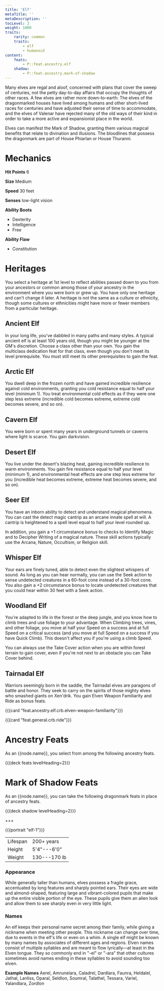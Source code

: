 ```yaml
---
title: 'Elf'
metaTitle: ''
metaDescription: ''
tocLevel: 2
weight: 1000
traits:
    rarity: common
    traits:
        - elf
        - humanoid
content:
    feats:
        - P::feat.ancestry.elf
    shadow:
        - P::feat.ancestry.mark-of-shadow
---
```


Many elves are regal and aloof, concerned with plans that cover the sweep of centuries, not the petty day-to-day affairs that occupy the thoughts of other races. A few elves are rather more down-to-earth: The elves of the dragonmarked houses have lived among humans and other short-lived races for centuries and have adjusted their sense of time to accommodate, and the elves of Valenar have rejected many of the old ways of their kind in order to take a more active and expansionist place in the world.

Elves can manifest the Mark of Shadow, granting them various magical benefits that relate to divination and illusions. The bloodlines that possess the dragonmark are part of House Phiarlan or House Thuranni.

# Mechanics

**Hit Points** 6

**Size** Medium

**Speed** 30 feet

**Senses** low-light vision

**Ability Boots**

-   Dexterity
-   Intelligence
-   Free

**Ability Flaw**

-   Constitution

# Heritages

You select a heritage at 1st level to reflect abilities passed down to you from your ancestors or common among those of your ancestry in the environment where you were born or grew up. You have only one heritage and can't change it later. A heritage is not the same as a culture or ethnicity, though some cultures or ethnicities might have more or fewer members from a particular heritage.

## Ancient Elf

In your long life, you've dabbled in many paths and many styles. A typical ancient elf is at least 100 years old, though you might be younger at the GM's discretion. Choose a class other than your own. You gain the multiclass dedication feat for that class, even though you don't meet its level prerequisite. You must still meet its other prerequisites to gain the feat.

## Arctic Elf

You dwell deep in the frozen north and have gained incredible resilience against cold environments, granting you cold resistance equal to half your level (minimum 1). You treat environmental cold effects as if they were one step less extreme (incredible cold becomes extreme, extreme cold becomes severe, and so on).

## Cavern Elf

You were born or spent many years in underground tunnels or caverns where light is scarce. You gain darkvision.

## Desert Elf

You live under the desert's blazing heat, gaining incredible resilience to warm environments. You gain fire resistance equal to half your level (minimum 1), and environmental heat effects are one step less extreme for you (incredible heat becomes extreme, extreme heat becomes severe, and so on).

## Seer Elf

You have an inborn ability to detect and understand magical phenomena. You can cast the detect magic cantrip as an arcane innate spell at will. A cantrip is heightened to a spell level equal to half your level rounded up.

In addition, you gain a +1 circumstance bonus to checks to Identify Magic and to Decipher Writing of a magical nature. These skill actions typically use the Arcana, Nature, Occultism, or Religion skill.

## Whisper Elf

Your ears are finely tuned, able to detect even the slightest whispers of sound. As long as you can hear normally, you can use the Seek action to sense undetected creatures in a 60-foot cone instead of a 30-foot cone. You also gain a +2 circumstance bonus to locate undetected creatures that you could hear within 30 feet with a Seek action.

## Woodland Elf

You're adapted to life in the forest or the deep jungle, and you know how to climb trees and use foliage to your advantage. When Climbing trees, vines, and other foliage, you move at half your Speed on a success and at full Speed on a critical success (and you move at full Speed on a success if you have Quick Climb). This doesn't affect you if you're using a climb Speed.

You can always use the Take Cover action when you are within forest terrain to gain cover, even if you're not next to an obstacle you can Take Cover behind.

## Tairnadal Elf

Warriors seemingly born in the saddle, the Tairnadal elves are paragons of battle and honor. They seek to carry on the spirits of those mighty elves who smashed giants on Xen'drik. You gain Elven Weapon Familiarity and Ride as bonus feats.

{{{card "feat.ancestry.elf.crb.elven-weapon-familiarity"}}}

{{{card "feat.general.crb.ride"}}}

# Ancestry Feats

As an {{node.name}}, you select from among the following ancestry feats.

{{{deck feats levelHeading=2}}}

# Mark of Shadow Feats

As an {{node.name}}, you can take the following dragonmark feats in place of ancestry feats.

{{{deck shadow levelHeading=2}}}

+++

{{{portrait "elf-1"}}}

|          |              |
| -------- | ------------ |
| Lifespan | 200+ years   |
| Height   | 5'4"---6'0"  |
| Weight   | 130---170 lb |

### Appearance

While generally taller than humans, elves possess a fragile grace, accentuated by long features and sharply pointed ears. Their eyes are wide and almond-shaped, featuring large and vibrant-colored pupils that make up the entire visible portion of the eye. These pupils give them an alien look and allow them to see sharply even in very little light.

### Names

An elf keeps their personal name secret among their family, while giving a nickname when meeting other people. This nickname can change over time, due to events in the elf's life or even on a whim. A single elf might be known by many names by associates of different ages and regions. Elven names consist of multiple syllables and are meant to flow lyrically—at least in the Elven tongue. They so commonly end in "-el" or "-ara" that other cultures sometimes avoid names ending in these syllables to avoid sounding too elven.

**Example Names** Aerel, Amrunelara, Caladrel, Dardlara, Faunra, Heldalel, Jathal, Lanliss, Oparal, Seldlon, Soumral, Talathel, Tessara, Variel, Yalandlara, Zordlon
